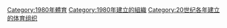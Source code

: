 {{Cat topic in year| topic=建立的體育組織| year=1980}}

[[Category:1980年體育|Category:1980年體育]]
[[Category:1980年建立的組織|Category:1980年建立的組織]]
[[Category:20世纪各年建立的体育组织|Category:20世纪各年建立的体育组织]]